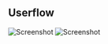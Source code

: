 ## Userflow

![Screenshot](/images/Screenshot9.png "Screenshot")
![Screenshot](/images/Screenshot10.png "Screenshot")
